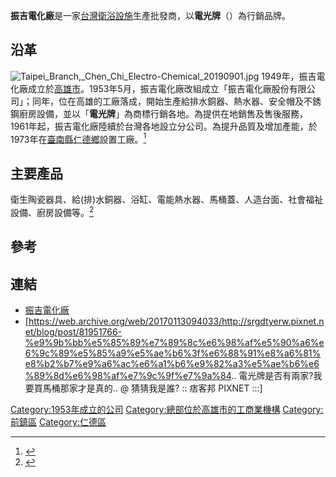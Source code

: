 {{About|以TENCO 電光牌為行銷品牌的公司|另一家以ALEX為品牌識別的同名企業|電光企業}}
{{multiple issues|
{{advert|time=2016-12-14T13:44:56+00:00}}
{{citecheck|time=2016-12-14T13:44:56+00:00}}
{{primarysources|time=2016-12-14T13:44:56+00:00}}
{{refimprove|time=2016-12-14T13:44:56+00:00}}
}}
{{Infobox company
| name = 振吉電化廠股份有限公司 
| name_en = Chen Chi Electro-Chemical Co., Ltd.
| logo = TENCO neon ad on Minzu East Road 20220528.jpg
| logo_size = 
| logo_caption = 
| image =          
| image_size =
| image_caption =
| type = [[私人公司|私人公司]]
| native_name = 
| native_name_lang = <!-- 公司名稱原文語言的ISO 639-1代碼。例如填寫「ja」表示日語。 -->
| other_name = 
| traded_as = 
| com_code =
| local_code_name =TW
| local_code =75422501
| fate = 
| predecessor = 
| successor = 
| foundation = {{Start date and age|df=yes|1953|12|16}}
| defunct = <!-- {{End date|YYYY|MM|DD}} -->
| location = [[臺灣|臺灣]]<br />[[高雄市|高雄市]][[前鎮區|前鎮區]][[中華五路|中華五路]]1426號 
| locations = 
| area_served = 
| founder = 
| chairman =
| vice_chairman = 
| president = 
| MD = 
| GM = 
| CEO = 
| COO = 
| CFO = 
| CMO = 
| CD = 
| key_people =李文哲 ([[董事長|董事長]]) 
| industry =製造及安裝、零售及批發、不動產開發 
| products = 
| services = 
| revenue = 
| operating_income = 
| net_income = 
| aum = <!-- 僅適用於金融服務類公司。 -->
| assets = 
| equity = 
| owner = 
| num_employees = 
| num_employees_year = 
| parent = 
| divisions = 
| subsidy = 
| homepage = http://www.chenchi-tenco.com.tw/
| zip_code = 
| telephone_no = 
| slogan = 
| capital =[[新台幣|新台幣]] 180,000,000 元 <ref>{{Cite web |url=http://gcis.nat.gov.tw/mainNew/subclassNAction.do?method=getFile&pk=23 |title=經濟部商業司─公司資料查詢 |access-date=2016-12-14 |archive-date=2021-02-06 |archive-url=https://web.archive.org/web/20210206101458/https://gcis.nat.gov.tw/mainNew/subclassNAction.do?method=getFile&pk=23 |dead-url=no }}</ref>
| market_value = 
| P/E_ratio = 
| earnings_per_share = 
| net_asset_value = 
| accounting_period = 
| major_shareholder =富群投資股份有限公司 
| footnotes = 
}}

'''振吉電化廠'''是一家[[台灣|台灣]][[衛浴設施|衛浴設施]]生產批發商，以'''電光牌'''（{{lang|en|TENCO}}）為行銷品牌。

==沿革==
[[File:Taipei_Branch,_Chen_Chi_Electro-Chemical_20190901.jpg|thumb]]
1949年，振吉電化廠成立於[[高雄市|高雄市]]。1953年5月，振吉電化廠改組成立「振吉電化廠股份有限公司」；同年，位在高雄的工廠落成，開始生產給排水銅器、熱水器、安全帽及不銹鋼廚房設備，並以「'''電光牌'''」為商標行銷各地。為提供在地銷售及售後服務，1961年起，振吉電化廠陸續於台灣各地設立分公司。為提升品質及增加產能，於1973年在[[臺南縣|臺南縣]][[仁德鄉|仁德鄉]]設置工廠。<ref>{{Cite web|url=http://www.chenchi-tenco.com.tw/2011html/profile/index.php|title=電光牌.TENCO-振吉電化廠股份有限公司|accessdate=2016-12-14|work=www.chenchi-tenco.com.tw|archive-url=https://web.archive.org/web/20170210212954/http://www.chenchi-tenco.com.tw/2011html/profile/index.php|archive-date=2017-02-10|dead-url=yes}}</ref>

== 主要產品 ==
衛生陶瓷器具、給(排)水銅器、浴缸、電能熱水器、馬桶蓋、人造台面、社會福祉設備、廚房設備等。<ref>{{Cite web|url=http://www.chenchi-tenco.com.tw/2011html/products/list.php?Type=12|title=電光牌.TENCO-振吉電化廠股份有限公司|accessdate=2016-12-14|work=www.chenchi-tenco.com.tw|archive-url=https://web.archive.org/web/20161207162555/http://chenchi-tenco.com.tw/2011html/products/list.php?Type=12|archive-date=2016-12-07|dead-url=yes}}</ref>

== 參考 ==
{{Reflist}}

== 連結 ==
* [http://www.chenchi-tenco.com.tw 振吉電化廠] {{Wayback|url=http://www.chenchi-tenco.com.tw/ |date=20220611012558 }}
* [https://web.archive.org/web/20170113094033/http://srgdtyerw.pixnet.net/blog/post/81951766-%e9%9b%bb%e5%85%89%e7%89%8c%e6%98%af%e5%90%a6%e6%9c%89%e5%85%a9%e5%ae%b6%3f%e6%88%91%e8%a6%81%e8%b2%b7%e9%a6%ac%e6%a1%b6%e9%82%a3%e5%ae%b6%e6%89%8d%e6%98%af%e7%9c%9f%e7%9a%84.. 電光牌是否有兩家?我要買馬桶那家才是真的.. @ 猜猜我是誰? :: 痞客邦 PIXNET :::]

[[Category:1953年成立的公司|Category:1953年成立的公司]]
[[Category:總部位於高雄市的工商業機構|Category:總部位於高雄市的工商業機構]]
[[Category:前鎮區|Category:前鎮區]]
[[Category:仁德區|Category:仁德區]]